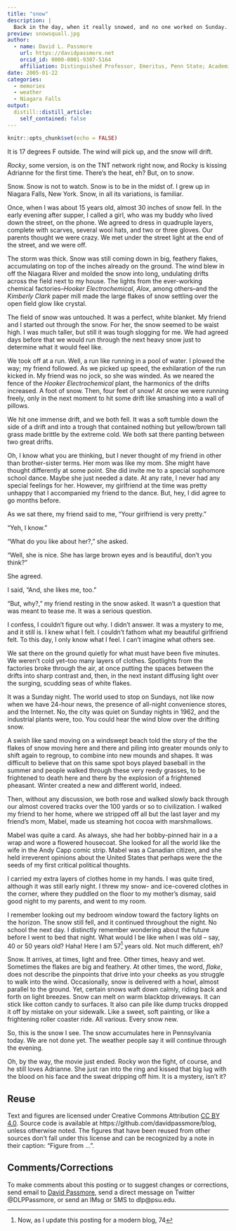```yaml
---
title: "snow"
description: |
  Back in the day, when it really snowed, and no one worked on Sunday....written in 2005
preview: snowsquall.jpg
author:
  - name: David L. Passmore
    url: https://davidpassmore.net
    orcid_id: 0000-0001-9307-5164
    affiliation: Distinguished Professor, Emeritus, Penn State; Academic Visitor, University of Pittsburgh
date: 2005-01-22
categories:
  - memories
  - weather
  - Niagara Falls
output:
  distill::distill_article:
    self_contained: false
---
```



```r
knitr::opts_chunk$set(echo = FALSE)
```

It is 17 degrees F outside. The wind will pick up, and the snow will drift. 

*Rocky*, some version, is on the TNT network right now, and Rocky is kissing Adrianne for the first time. There's the heat, eh? But, on to *snow*.

Snow. Snow is not to watch. Snow is to be in the midst of. I grew up in Niagara Falls, New York. Snow, in all its variations, is familiar.

Once, when I was about 15 years old, almost 30 inches of snow fell. In the early evening after supper, I called a girl, who was my buddy who lived down the street, on the phone. We agreed to dress in quadruple layers, complete with scarves, several wool hats, and two or three gloves. Our parents thought we were crazy. We met under the street light at the end of the street, and we were off.

The storm was thick. Snow was still coming down in big, feathery flakes, accumulating on top of the inches already on the ground. The wind blew in off the Niagara River and molded the snow into long, undulating drifts across the field next to my house. The lights from the ever-working chemical factories--*Hooker Electrochemical*, *Alox*, among others--and the *Kimberly Clark* paper mill made the large flakes of snow settling over the open field glow like crystal.

The field of snow was untouched. It was a perfect, white blanket. My friend and I started out through the snow. For her, the snow seemed to be waist high. I was much taller, but still it was tough slogging for me. We had agreed days before that we would run through the next heavy snow just to determine what it would feel like.

We took off at a run. Well, a run like running in a pool of water. I plowed the way; my friend followed. As we picked up speed, the exhilaration of the run kicked in. My friend was no jock, so she was winded. As we neared the fence of the *Hooker Electrochemical* plant, the harmonics of the drifts increased. A foot of snow. Then, four feet of snow! At once we were running freely, only in the next moment to hit some drift like smashing into a wall of pillows.

We hit one immense drift, and we both fell. It was a soft tumble down the side of a drift and into a trough that contained nothing but yellow/brown tall grass made brittle by the extreme cold. We both sat there panting between two great drifts.

Oh, I know what you are thinking, but I never thought of my friend in other than brother-sister terms. Her mom was like my mom. She might have thought differently at some point. She did invite me to a special sophomore school dance. Maybe she just needed a date. At any rate, I never had any special feelings for her. However, my girlfriend at the time was pretty unhappy that I accompanied my friend to the dance. But, hey, I did agree to go months before.

As we sat there, my friend said to me, "Your girlfriend is very pretty."

"Yeh, I know."

"What do you like about her?," she asked.

"Well, she is nice. She has large brown eyes and is beautiful, don't you think?"

She agreed. 

I said, "And, she likes me, too."

"But, why?," my friend resting in the snow asked. It wasn't a question that was meant to tease me. It was a serious question.

I confess, I couldn't figure out why. I didn't answer. It was a mystery to me, and it still is. I knew what I felt. I couldn't fathom what my beautiful girlfriend felt. To this day, I only know what I feel. I can't imagine what others see.

We sat there on the ground quietly for what must have been five minutes. We weren't cold yet--too many layers of clothes. Spotlights from the factories broke through the air, at once putting the spaces between the drifts into sharp contrast and, then, in the next instant diffusing light over the surging, scudding seas of white flakes.

It was a Sunday night. The world used to stop on Sundays, not like now when we have 24-hour news, the presence of all-night convenience stores, and the Internet. No, the city was quiet on Sunday nights in 1962, and the industrial plants were, too. You could hear the wind blow over the drifting snow. 

A swish like sand moving on a windswept beach told the story of the the flakes of snow moving here and there and piling into greater mounds only to shift again to regroup, to combine into new mounds and shapes. It was difficult to believe that on this same spot boys played baseball in the summer and people walked through these very reedy grasses, to be frightened to death here and there by the explosion of a frightened pheasant. Winter created a new and different world, indeed.

Then, without any discussion, we both rose and walked slowly back through our almost covered tracks over the 100 yards or so to civilization. I walked my friend to her home, where we stripped off all but the last layer and my friend's mom, Mabel, made us steaming hot cocoa with marshmallows. 

Mabel was quite a card. As always, she had her bobby-pinned hair in a a wrap and wore a flowered housecoat. She looked for all the world like the wife in the Andy Capp comic strip. Mabel was a Canadian citizen, and she held irreverent opinions about the United States that perhaps were the the seeds of my first critical political thoughts.

I carried my extra layers of clothes home in my hands. I was quite tired, although it was still early night. I threw my snow- and ice-covered clothes in the corner, where they puddled on the floor to my mother's dismay, said good night to my parents, and went to my room. 

I remember looking out my bedroom window toward the factory lights on the horizon. The snow still fell, and it continued throughout the night. No school the next day. I distinctly remember wondering about the future before I went to bed that night. What would I be like when I was old -- say, 40 or 50 years old? Haha! Here I am 57^[Now, as I update this posting for a modern blog, 74] years old. Not much different, eh?

Snow. It arrives, at times, light and free. Other times, heavy and wet. Sometimes the flakes are big and feathery. At other times, the word, *flake*, does not describe the pinpoints that drive into your cheeks as you struggle to walk into the wind. Occasionally, snow is delivered with a howl, almost parallel to the ground. Yet, certain snows waft down calmly, riding back and forth on light breezes. Snow can melt on warm blacktop driveways. It can stick like cotton candy to surfaces. It also can pile like dump trucks dropped it off by mistake on your sidewalk. Like a sweet, soft painting, or like a frightening roller coaster ride. All various. Every snow new.

So, this is the snow I see. The snow accumulates here in Pennsylvania today. We are not done yet. The weather people say it will continue through the evening.

Oh, by the way, the movie just ended. Rocky won the fight, of course, and he still loves Adrianne. She just ran into the ring and kissed that big lug with the blood on his face and the sweat dripping off him. It is a mystery, isn't it?

## Reuse {.appendix}

Text and figures are licensed under Creative Commons Attribution [CC BY 4.0](https://creativecommons.org/licenses/by-sa/4.0/). Source code is available at https://github.com/davidpassmore/blog, unless otherwise noted. The figures that have been reused from other sources don't fall under this license and can be recognized by a note in their caption: "Figure from ...".

## Comments/Corrections {.appendix}

To make comments about this posting or to suggest changes or corrections, send email to [David Passmore](dlp@davidpassmore.net), send a direct message on Twitter @DLPPassmore, or send an IMsg or SMS to dlp@psu.edu.

